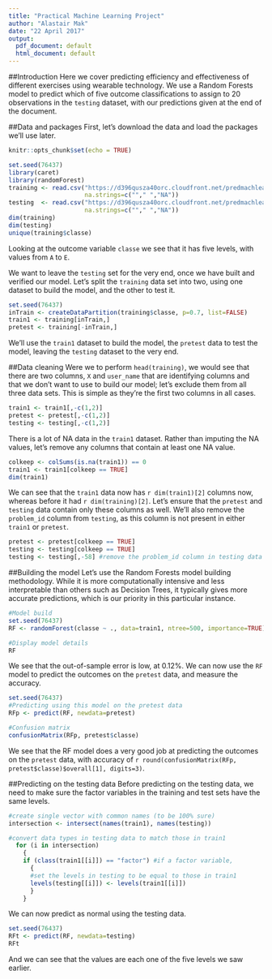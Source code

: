 ---
title: "Practical Machine Learning Project"
author: "Alastair Mak"
date: "22 April 2017"
output:
  pdf_document: default
  html_document: default
---
##Introduction
Here we cover predicting efficiency and effectiveness of different exercises using wearable technology. We use a Random Forests model to predict which of five outcome classifications to assign to 20 observations in the `testing` dataset, with our predictions given at the end of the document.

##Data and packages
First, let's download the data and load the packages we'll use later.
```{r setup, include=FALSE}
knitr::opts_chunk$set(echo = TRUE)
```
```{r dpack, warning=FALSE, message=FALSE}
set.seed(76437)
library(caret)
library(randomForest)
training <- read.csv("https://d396qusza40orc.cloudfront.net/predmachlearn/pml-training.csv",
                     na.strings=c(""," ","NA"))
testing  <- read.csv("https://d396qusza40orc.cloudfront.net/predmachlearn/pml-testing.csv",
                     na.strings=c(""," ","NA"))
dim(training)
dim(testing)
unique(training$classe)
```
Looking at the outcome variable `classe` we see that it has five levels, with values from `A` to `E`.

We want to leave the `testing` set for the very end, once we have built and verified our model. Let's split the `training` data set into two, using one dataset to build the model, and the other to test it.
```{r splits}
set.seed(76437)
inTrain <- createDataPartition(training$classe, p=0.7, list=FALSE)
train1 <- training[inTrain,]
pretest <- training[-inTrain,]
```
We'll use the `train1` dataset to build the model, the `pretest` data to test the model, leaving the `testing` dataset to the very end.

##Data cleaning
Were we to perform `head(training)`, we would see that there are two columns, `X` and `user_name` that are identifying columns and that we don't want to use to build our model; let's exclude them from all three data sets. This is simple as they're the first two columns in all cases.
```{r rmCols}
train1 <- train1[,-c(1,2)]
pretest <- pretest[,-c(1,2)]
testing <- testing[,-c(1,2)]
```

There is a lot of NA data in the `train1` dataset. Rather than imputing the NA values, let's remove any columns that contain at least one NA value.
```{r rmNA}
colkeep <- colSums(is.na(train1)) == 0
train1 <- train1[colkeep == TRUE]
dim(train1)
```
We can see that the `train1` data now has `r dim(train1)[2]` columns now, whereas before it had `r dim(training)[2]`. Let's ensure that the `pretest` and `testing` data contain only these columns as well. We'll also remove the `problem_id` column from `testing`, as this column is not present in either `train1` or `pretest`.

```{r colcut}
pretest <- pretest[colkeep == TRUE]
testing <- testing[colkeep == TRUE]
testing <- testing[,-58] #remove the problem_id column in testing data
```

##Building the model
Let's use the Random Forests model building methodology. While it is more computationally intensive and less interpretable than others such as Decision Trees, it typically gives more accurate predictions, which is our priority in this particular instance.
```{r model}
#Model build
set.seed(76437)
RF <- randomForest(classe ~ ., data=train1, ntree=500, importance=TRUE)

#Display model details
RF
```
We see that the out-of-sample error is low, at 0.12%. We can now use the `RF` model to predict the outcomes on the `pretest` data, and measure the accuracy.

```{r trainpred}
set.seed(76437)
#Predicting using this model on the pretest data
RFp <- predict(RF, newdata=pretest)

#Confusion matrix
confusionMatrix(RFp, pretest$classe)
```

We see that the RF model does a very good job at predicting the outcomes on the `pretest` data, with accuracy of `r round(confusionMatrix(RFp, pretest$classe)$overall[1], digits=3)`.

##Predicting on the testing data
Before predicting on the testing data, we need to make sure the factor variables in the training and test sets have the same levels.
```{r dtypes}
#create single vector with common names (to be 100% sure)
intersection <- intersect(names(train1), names(testing))

#convert data types in testing data to match those in train1
  for (i in intersection)
    {
    if (class(train1[[i]]) == "factor") #if a factor variable,
      {
      #set the levels in testing to be equal to those in train1
      levels(testing[[i]]) <- levels(train1[[i]]) 
      }
    }
```

We can now predict as normal using the testing data.
```{r testpred}
set.seed(76437)
RFt <- predict(RF, newdata=testing)
RFt
```
And we can see that the values are each one of the five levels we saw earlier.